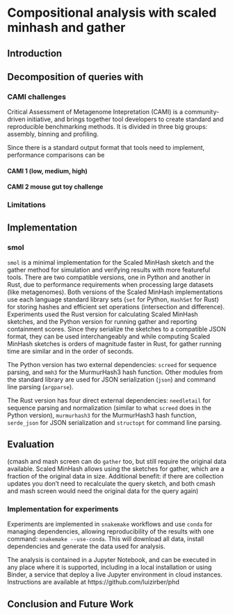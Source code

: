 # Compositional analysis with scaled minhash and gather

\chaptermark{Gather}

## Introduction

\todo[inline]{
 - What are the goals of compositional analysis in biological systems?
}

## Decomposition of queries with \tt{gather}
<!--
CTB suggestion: put gather in {\tt form} or {\sf form} to distinguish it.
-->

\RestyleAlgo{boxruled}
\LinesNumbered
\begin{algorithm}[ht]
   \DontPrintSemicolon
   \SetKwInOut{Input}{Input}
   \SetKwInOut{Output}{Output}
   \SetKwBlock{Loop}{Loop}{}
   \SetKwFunction{FindBestContained}{FindBestContained}
   \SetKwFunction{Subtract}{Subtract}
   \SetKwFunction{AppendToMatches}{AppendToMatches}
   \Input{query $Q$}
   \Input{a collection $C$ of reference datasets}
   \Input{a containment threshold $T$}
   \Output{a list of matches $M$ from $C$ contained in $Q$}
   \BlankLine
   $M \leftarrow \emptyset$\;
   $Q' \leftarrow Q$\;
   \Loop {
       $best = \FindBestContained(Q', C, T)$\;
       \If{$best = \emptyset$ }{
           break\;
       }
       $\AppendToMatches(M, best)$\;
       $Q' \leftarrow \Subtract(M, Q')$\;
   }
   \KwRet{matches}
   \caption{The gather method}
\end{algorithm}

\begin{algorithm}[ht]
  \DontPrintSemicolon
  \SetKwInOut{Input}{Input}
  \SetKwInOut{Output}{Output}
  \SetKwFunction{containment}{containment}
  \SetKwBlock{Loop}{Loop}{}
  \Input{query $Q$}
  \Input{a list $C$ of reference datasets}
  \Input{a containment threshold $T$}
  \Output{the match $m$ for $m \in C$ with best containment in $Q$, or $\emptyset$ if no match above threshold}
  \BlankLine
  $best\_containment \leftarrow T$\;
  $m \leftarrow \emptyset$\;
  \For{$c \in C$}{
     $containment \leftarrow \containment(c,Q)$\;
     \If{$containment \ge best\_containment$ }{
       $best\_containment \leftarrow containment$\;
       $m \leftarrow c$\;
     }
  }
  \KwRet{$m$}
  \caption{a \emph{FindBestContained} implementation for a list}
\end{algorithm}

### CAMI challenges

Critical Assessment of Metagenome Intepretation (CAMI) is a community-driven initiative,
and brings together tool developers to create standard and reproducible
benchmarking methods.
It is divided in three big groups:
assembly,
binning and profiling.

Since there is a standard output format that tools need to implement,
performance comparisons can be
\todo{
Intro: what is CAMI, what it provides:
- challenges provide gold standards (what is expected to be in the sample)
- standardized tools for profiling performance comparisons (OPAL)
}

#### CAMI 1 (low, medium, high)

\todo{
- Already published, but results are for older/outdated tools
- still a good benchmark (because gold standards are available)
- low and medium datasets have viruses, which are not in sourmash indices
}

#### CAMI 2 mouse gut toy challenge

\todo{
- new CAMI challenges, with short and long reads (pacbio)
- toy challenge is calibration: gold standard available
- CAMI provides results for other tools

CAMI 2 refseq database also doesn't have viruses...
}

### Limitations

\todo{
Viruses (scaled minhash too small).
  mash screen solves this by going for sensitivity (at the cost of precision),
  possible solution: scaled+num hashes, but would only allow mash screen-like method
}

## Implementation

### smol

`smol` is a minimal implementation for the Scaled MinHash sketch and the gather method for simulation and verifying results with more featureful tools.
There are two compatible versions,
one in Python and another in Rust,
due to performance requirements when processing large datasets (like metagenomes).
Both versions of the Scaled MinHash implementations use each language standard library sets
(`set` for Python, `HashSet` for Rust)
for storing hashes and efficient set operations (intersection and difference).
Experiments used the Rust version for calculating Scaled MinHash sketches,
and the Python version for running gather and reporting containment scores.
Since they serialize the sketches to a compatible JSON format,
they can be used interchangeably and while computing Scaled MinHash sketches is
orders of magnitude faster in Rust,
for gather running time are similar and in the order of seconds.

The Python version has two external dependencies:
`screed` for sequence parsing,
and `mmh3` for the MurmurHash3 hash function.
Other modules from the standard library are used for JSON serialization (`json`)
and command line parsing (`argparse`).

The Rust version has four direct external dependencies:
`needletail` for sequence parsing and normalization
(similar to what `screed` does in the Python version),
`murmurhash3` for the MurmurHash3 hash function,
`serde_json` for JSON serialization and `structopt` for command line parsing.

## Evaluation

(cmash and mash screen can do `gather` too,
but still require the original data available.
Scaled MinHash allows using the sketches for gather,
which are a fraction of the original data in size.
Additional benefit:
if there are collection updates you don't need to recalculate the query sketch,
and both cmash and mash screen would need the original data for the query
again)

### Implementation for experiments

Experiments are implemented in `snakemake` workflows and use `conda` for
managing dependencies,
allowing reproducibility of the results with one command:
`snakemake --use-conda`.
This will download all data,
install dependencies and generate the data used for analysis.

The analysis is contained in a Jupyter Notebook,
and can be executed in any place where it is supported,
including in a local installation or using Binder,
a service that deploy a live Jupyter environment in cloud instances.
Instructions are available at https://github.com/luizirber/phd
<!-- TODO: replace with zenodo archival DOI -->

## Conclusion and Future Work
